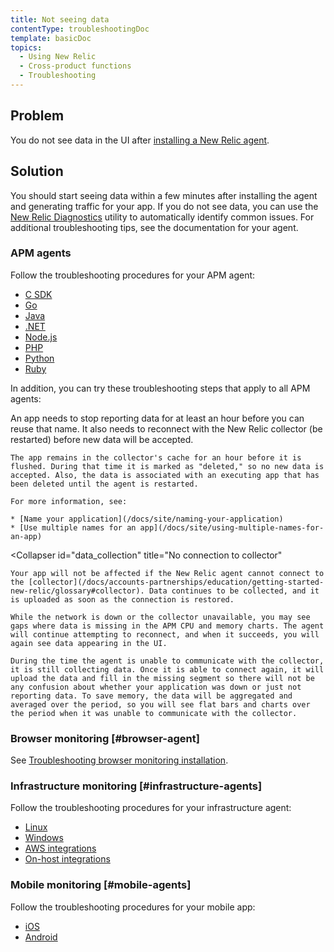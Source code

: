 ```yaml
---
title: Not seeing data
contentType: troubleshootingDoc
template: basicDoc
topics:
  - Using New Relic
  - Cross-product functions
  - Troubleshooting
---
```


## Problem

You do not see data in the UI after [installing a New Relic agent](/docs/agents/manage-apm-agents/installation/install-agent).

## Solution

You should start seeing data within a few minutes after installing the agent and generating traffic for your app. If you do not see data, you can use the [New Relic Diagnostics](/docs/agents/manage-apm-agents/troubleshooting/new-relic-diagnostics) utility to automatically identify common issues. For additional troubleshooting tips, see the documentation for your agent.

### APM agents

Follow the troubleshooting procedures for your APM agent:

* [C SDK](/docs/agents/c-sdk/troubleshooting/no-data-appears-c)
* [Go](/docs/agents/go-agent/troubleshooting/no-data-appears-go)
* [Java](/docs/agents/java-agent/troubleshooting/no-data-appears-java)
* [.NET](/docs/agents/net-agent/troubleshooting/no-data-appears-net)
* [Node.js](/docs/agents/nodejs-agent/troubleshooting/troubleshooting-your-nodejs-installation)
* [PHP](/docs/agents/php-agent/troubleshooting/no-data-appears-php)
* [Python](/docs/agents/python-agent/troubleshooting/no-data-appears-python)
* [Ruby](/docs/agents/ruby-agent/troubleshooting/no-data-appears-ruby)

In addition, you can try these troubleshooting steps that apply to all APM agents:

<CollapserGroup>
  <Collapser
    id="deleted_apps"
    title="Deleted or renamed applications in APM"
  >
    An app needs to stop reporting data for at least an hour before you can reuse that name. It also needs to reconnect with the New Relic collector (be restarted) before new data will be accepted.

    The app remains in the collector's cache for an hour before it is flushed. During that time it is marked as "deleted," so no new data is accepted. Also, the data is associated with an executing app that has been deleted until the agent is restarted.

    For more information, see:

    * [Name your application](/docs/site/naming-your-application)
    * [Use multiple names for an app](/docs/site/using-multiple-names-for-an-app)
  </Collapser>

  <Collapser
    id="data_collection"
    title="No connection to collector"
  >
    Your app will not be affected if the New Relic agent cannot connect to the [collector](/docs/accounts-partnerships/education/getting-started-new-relic/glossary#collector). Data continues to be collected, and it is uploaded as soon as the connection is restored.

    While the network is down or the collector unavailable, you may see gaps where data is missing in the APM CPU and memory charts. The agent will continue attempting to reconnect, and when it succeeds, you will again see data appearing in the UI.

    During the time the agent is unable to communicate with the collector, it is still collecting data. Once it is able to connect again, it will upload the data and fill in the missing segment so there will not be any confusion about whether your application was down or just not reporting data. To save memory, the data will be aggregated and averaged over the period, so you will see flat bars and charts over the period when it was unable to communicate with the collector.
  </Collapser>
</CollapserGroup>

### Browser monitoring [#browser-agent]

See [Troubleshooting browser monitoring installation](/docs/browser/new-relic-browser/troubleshooting/troubleshooting-browser-monitoring-installation).

### Infrastructure monitoring [#infrastructure-agents]

Follow the troubleshooting procedures for your infrastructure agent:

* [Linux](/docs/infrastructure/new-relic-infrastructure/troubleshooting/no-data-appears-infrastructure)
* [Windows](/docs/infrastructure/new-relic-infrastructure/troubleshooting/no-data-appears-infrastructure)
* [AWS integrations](/docs/infrastructure/amazon-integrations/troubleshooting/no-data-appears-amazonaws-integrations)
* [On-host integrations](/docs/infrastructure/on-host-integrations/troubleshooting/not-seeing-host-integration-data)

### Mobile monitoring [#mobile-agents]

Follow the troubleshooting procedures for your mobile app:

* [iOS](/docs/mobile-monitoring/mobile-monitoring-installation/ios/no-data-appears-ios)
* [Android](/docs/mobile-monitoring/new-relic-mobile-android/troubleshoot/no-data-appears-android)
